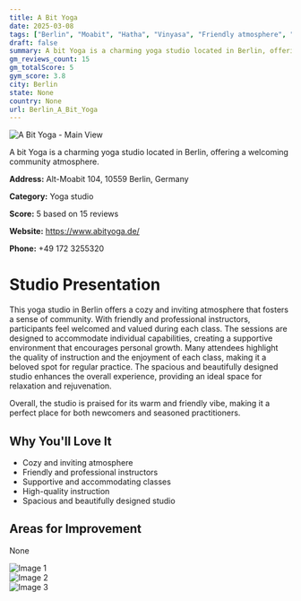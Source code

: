```yaml
---
title: A Bit Yoga
date: 2025-03-08
tags: ["Berlin", "Moabit", "Hatha", "Vinyasa", "Friendly atmosphere", "Spacious studio", "Berlin"]  
draft: false
summary: A bit Yoga is a charming yoga studio located in Berlin, offering a welcoming community atmosphere.
gm_reviews_count: 15
gm_totalScore: 5
gym_score: 3.8
city: Berlin
state: None
country: None
url: Berlin_A_Bit_Yoga
---
```


<div className="aspect-[16/9] relative my-8">
  <img 
    src="https://lh3.googleusercontent.com/gps-cs-s/AB5caB8D45q_WktPQoWhRIStoi7OR4Z7Gy2WBadxRNgpmxEW9SDlqPIDra5IYA5HkePkNdDIa5Ec4KROuVDxC_mkR8_9USyJ9GOcmFigLZ2Bqi1wKcxg_EfLCEvWxlLSWz-pXIvhYFcsLQ=w1920-h1080-k-no"
    alt="A Bit Yoga - Main View"
    className="object-cover absolute inset-0 w-full h-full rounded-lg"
  />
</div>

A bit Yoga is a charming yoga studio located in Berlin, offering a welcoming community atmosphere.

**Address:** Alt-Moabit 104, 10559 Berlin, Germany

**Category:** Yoga studio

**Score:** 5 based on 15 reviews

**Website:** https://www.abityoga.de/

**Phone:** +49 172 3255320

# Studio Presentation

This yoga studio in Berlin offers a cozy and inviting atmosphere that fosters a sense of community. With friendly and professional instructors, participants feel welcomed and valued during each class. The sessions are designed to accommodate individual capabilities, creating a supportive environment that encourages personal growth. Many attendees highlight the quality of instruction and the enjoyment of each class, making it a beloved spot for regular practice. The spacious and beautifully designed studio enhances the overall experience, providing an ideal space for relaxation and rejuvenation.

Overall, the studio is praised for its warm and friendly vibe, making it a perfect place for both newcomers and seasoned practitioners.

## Why You'll Love It

- Cozy and inviting atmosphere
- Friendly and professional instructors
- Supportive and accommodating classes
- High-quality instruction
- Spacious and beautifully designed studio

## Areas for Improvement

None

<div className="grid grid-cols-1 xl:grid-cols-2 gap-4 my-8">
<div className="aspect-[4/3] relative"><img src="https://lh3.googleusercontent.com/gps-cs-s/AB5caB_sV5n7gmvxsYC9BjGMYI1bMGaXkJvueUBhZpVtqbF9sKdttyoUjTtEuKjVFt-yw4DdSKdBauvDp0-aCyTG1Qk2FufO2VCgDfRlO-89oyk9KaaWFIv9Al7hLjy2SDTe1zymV4bOFw=w1920-h1080-k-no" alt="Image 1" className="object-cover absolute inset-0 w-full h-full rounded-lg" /></div>
<div className="aspect-[4/3] relative"><img src="https://lh3.googleusercontent.com/gps-cs-s/AB5caB8h2meQ2LDQhUupF_fl-mxo215riACIf4itpG-oLftpkTUNBYr6w4ckPoBLaOCPaj5iN87MhYcnos2eTRmfOkQ4W-2T3v82IbBypDjTRRttFfTJMqH-XbpS-dXrhV_ssPkRKU9B=w1920-h1080-k-no" alt="Image 2" className="object-cover absolute inset-0 w-full h-full rounded-lg" /></div>
<div className="aspect-[4/3] relative"><img src="https://streetviewpixels-pa.googleapis.com/v1/thumbnail?panoid=Y4tZ1WFTvEMtoIiX12jiUA&cb_client=maps_sv.tactile.gps&w=203&h=100&yaw=178.68802&pitch=0&thumbfov=100" alt="Image 3" className="object-cover absolute inset-0 w-full h-full rounded-lg" /></div>
</div>